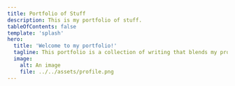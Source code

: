 ```yaml
---
title: Portfolio of Stuff
description: This is my portfolio of stuff.
tableOfContents: false
template: 'splash'
hero:
  title: 'Welcome to my portfolio!'
  tagline: This portfolio is a collection of writing that blends my professional and personal interests.
  image:
    alt: An image
    file: ../../assets/profile.png
---
```



<LinkCard 
    title="Cybersecurity Stuff"
		description="CTF write-ups for Hack The Box machines."
    href="./security"
/>
<LinkCard 
    title="Tech Writing Stuff"
		description="Technical writing mock-ups and samples."
    href="./tech-writing"
/>
<LinkCard 
    title="Climbing Stuff" 
    description="A climbing blog and projecting notes."
    href="./climbing"
/>